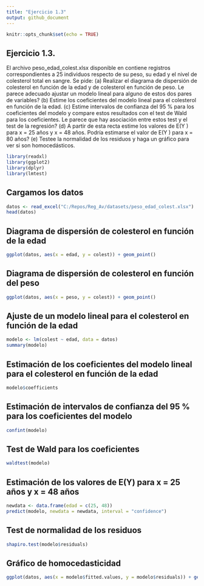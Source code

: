 ```yaml
---
title: "Ejercicio 1.3"
output: github_document
---
```


```r
knitr::opts_chunk$set(echo = TRUE)
```

## Ejercicio 1.3. 

El archivo peso_edad_colest.xlsx disponible en contiene registros correspondientes a 25 individuos respecto de su peso, su edad y el nivel
de colesterol total en sangre.
Se pide:
(a) Realizar el diagrama de dispersión de colesterol en función de la edad y de colesterol en función de peso. Le parece adecuado ajustar un modelo
lineal para alguno de estos dos pares de variables?
(b) Estime los coeficientes del modelo lineal para el colesterol en función de
la edad.
(c) Estime intervalos de confianza del 95 % para los coeficientes del modelo y compare estos resultados con el test de Wald para los coeficientes. Le
parece que hay asociación entre estos test y el test de la regresión?
(d) A partir de esta recta estime los valores de E(Y ) para x = 25 años y x = 48 años. Podría estimarse el valor de E(Y ) para x = 80 años?
(e) Testee la normalidad de los residuos y haga un gráfico para ver si son homocedásticos.


```r
library(readxl)
library(ggplot2)
library(dplyr)
library(lmtest)
```

## Cargamos los datos

```r
datos <- read_excel("C:/Repos/Reg_Av/datasets/peso_edad_colest.xlsx")
head(datos)
```

## Diagrama de dispersión de colesterol en función de la edad

```r
ggplot(datos, aes(x = edad, y = colest)) + geom_point()
```

## Diagrama de dispersión de colesterol en función del peso

```r
ggplot(datos, aes(x = peso, y = colest)) + geom_point()

```

## Ajuste de un modelo lineal para el colesterol en función de la edad

```r
modelo <- lm(colest ~ edad, data = datos)
summary(modelo)

```

## Estimación de los coeficientes del modelo lineal para el colesterol en función de la edad

```r
modelo$coefficients
```

## Estimación de intervalos de confianza del 95 % para los coeficientes del modelo

```r
confint(modelo)

```

## Test de Wald para los coeficientes


```r
waldtest(modelo)

``` 

## Estimación de los valores de E(Y) para x = 25 años y x = 48 años

```r
newdata <- data.frame(edad = c(25, 48))
predict(modelo, newdata = newdata, interval = "confidence")
```

## Test de normalidad de los residuos

```r
shapiro.test(modelo$residuals)
```

## Gráfico de homocedasticidad

```r
ggplot(datos, aes(x = modelo$fitted.values, y = modelo$residuals)) + geom_point()
```





